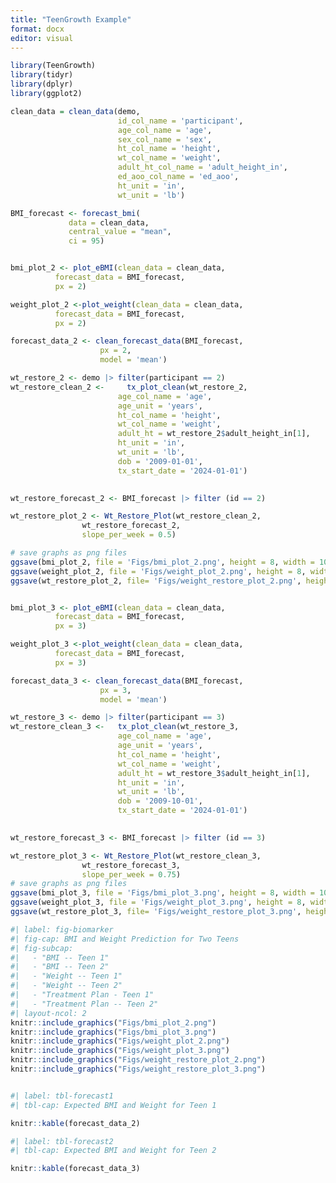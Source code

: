 ```yaml
---
title: "TeenGrowth Example"
format: docx
editor: visual
---
```


```r
library(TeenGrowth)
library(tidyr)
library(dplyr)
library(ggplot2)

clean_data = clean_data(demo,
                        id_col_name = 'participant', 
                        age_col_name = 'age',
                        sex_col_name = 'sex',
                        ht_col_name = 'height',
                        wt_col_name = 'weight',
                        adult_ht_col_name = 'adult_height_in', 
                        ed_aoo_col_name = 'ed_aoo', 
                        ht_unit = 'in', 
                        wt_unit = 'lb')

BMI_forecast <- forecast_bmi(
             data = clean_data, 
             central_value = "mean",
             ci = 95)



```

```r
bmi_plot_2 <- plot_eBMI(clean_data = clean_data, 
          forecast_data = BMI_forecast, 
          px = 2)

weight_plot_2 <-plot_weight(clean_data = clean_data, 
          forecast_data = BMI_forecast, 
          px = 2)

forecast_data_2 <- clean_forecast_data(BMI_forecast, 
                    px = 2, 
                    model = 'mean')

wt_restore_2 <- demo |> filter(participant == 2)
wt_restore_clean_2 <-     tx_plot_clean(wt_restore_2,
                        age_col_name = 'age',
                        age_unit = 'years',
                        ht_col_name = 'height',
                        wt_col_name = 'weight',
                        adult_ht = wt_restore_2$adult_height_in[1],
                        ht_unit = 'in', 
                        wt_unit = 'lb', 
                        dob = '2009-01-01', 
                        tx_start_date = '2024-01-01')

  
wt_restore_forecast_2 <- BMI_forecast |> filter (id == 2)

wt_restore_plot_2 <- Wt_Restore_Plot(wt_restore_clean_2, 
                wt_restore_forecast_2, 
                slope_per_week = 0.5)

# save graphs as png files
ggsave(bmi_plot_2, file = 'Figs/bmi_plot_2.png', height = 8, width = 10)
ggsave(weight_plot_2, file = 'Figs/weight_plot_2.png', height = 8, width = 10)
ggsave(wt_restore_plot_2, file= 'Figs/weight_restore_plot_2.png', height = 8, width = 10)


bmi_plot_3 <- plot_eBMI(clean_data = clean_data, 
          forecast_data = BMI_forecast, 
          px = 3)

weight_plot_3 <-plot_weight(clean_data = clean_data, 
          forecast_data = BMI_forecast, 
          px = 3)

forecast_data_3 <- clean_forecast_data(BMI_forecast, 
                    px = 3, 
                    model = 'mean')

wt_restore_3 <- demo |> filter(participant == 3)
wt_restore_clean_3 <-   tx_plot_clean(wt_restore_3,
                        age_col_name = 'age',
                        age_unit = 'years',
                        ht_col_name = 'height',
                        wt_col_name = 'weight',
                        adult_ht = wt_restore_3$adult_height_in[1],
                        ht_unit = 'in', 
                        wt_unit = 'lb', 
                        dob = '2009-10-01', 
                        tx_start_date = '2024-01-01')

  
wt_restore_forecast_3 <- BMI_forecast |> filter (id == 3)

wt_restore_plot_3 <- Wt_Restore_Plot(wt_restore_clean_3, 
                wt_restore_forecast_3, 
                slope_per_week = 0.75)
# save graphs as png files
ggsave(bmi_plot_3, file = 'Figs/bmi_plot_3.png', height = 8, width = 10)
ggsave(weight_plot_3, file = 'Figs/weight_plot_3.png', height = 8, width = 10)
ggsave(wt_restore_plot_3, file= 'Figs/weight_restore_plot_3.png', height = 8, width = 10)

```

```r
#| label: fig-biomarker
#| fig-cap: BMI and Weight Prediction for Two Teens
#| fig-subcap:
#|   - "BMI -- Teen 1"
#|   - "BMI -- Teen 2"
#|   - "Weight -- Teen 1"
#|   - "Weight -- Teen 2"
#|   - "Treatment Plan - Teen 1" 
#|   - "Treatment Plan -- Teen 2"
#| layout-ncol: 2
knitr::include_graphics("Figs/bmi_plot_2.png")
knitr::include_graphics("Figs/bmi_plot_3.png")
knitr::include_graphics("Figs/weight_plot_2.png")
knitr::include_graphics("Figs/weight_plot_3.png")
knitr::include_graphics("Figs/weight_restore_plot_2.png")
knitr::include_graphics("Figs/weight_restore_plot_3.png")



```

```r
#| label: tbl-forecast1
#| tbl-cap: Expected BMI and Weight for Teen 1

knitr::kable(forecast_data_2)

```

```r
#| label: tbl-forecast2
#| tbl-cap: Expected BMI and Weight for Teen 2

knitr::kable(forecast_data_3)
```
